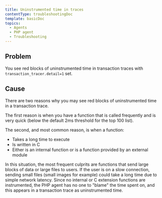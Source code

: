 ```yaml
---
title: Uninstrumented time in traces
contentType: troubleshootingDoc
template: basicDoc
topics:
  - Agents
  - PHP agent
  - Troubleshooting
---
```


## Problem

You see red blocks of uninstrumented time in transaction traces with `transaction_tracer.detail=1` set.

## Cause

There are two reasons why you may see red blocks of uninstrumented time in a transaction trace.

The first reason is when you have a function that is called frequently and is very quick (below the default 2ms threshold for the top 100 list).

The second, and most common reason, is when a function:

* Takes a long time to execute
* Is written in C
* Either is an internal function or is a function provided by an external module

In this situation, the most frequent culprits are functions that send large blocks of data or large files to users. If the user is on a slow connection, sending small files (small images for example) could take a long time due to simple network latency. Since no internal or C extension functions are instrumented, the PHP agent has no one to "blame" the time spent on, and this appears in a transaction trace as uninstrumented time.
